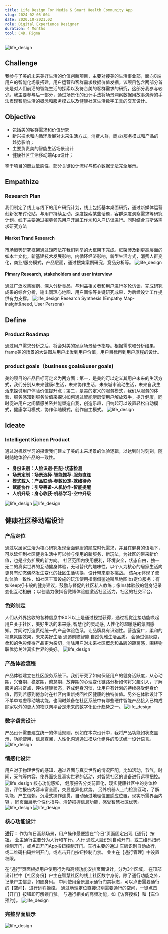 ```yaml
---
title: Life Design For Media & Smart Health Community App
slug: 2024-02-05-004
date: 2020.10-2021.02
role: Digital Experience Designer 
duration: 4 Months 
tool: C4D，Figma
---
```

<Image src="/life_design/life_cover.png" alt="life_design" className="my-6 rounded-lg"/>

## Challenge
我参与了美的未来美好生活的价值创新项目，主要对接美的生活事业部，面向C端用户的智能化场景搭建，用户运营和客群需求数据价值发掘。该项目包含两部分首先是对人们前沿的智能生活的探索以及符合美的客群需求的研究，这部分我参与较少。我主要参与后一部分，通过场景化的设计手法将场景洞察数据用故事演绎的手法表现智能生活的概念和服务模式以及健康社区生活数字工具的交互设计。


## Objective
- 包括美的客群需求和价值研究
- 新兴技术和内循环发展对未来生活方式，消费人群，商业/服务模式和产品的趋势影响；
- 主要负责美的智能生活场景设计
- 健康社区生活移动端App设计；

鉴于项目的商业敏感性，部分关键设计流程与核心数据无法完全展示。


## Empathize
### Research Plan
我们制定了线上与线下的用户研究计划，线上包括基本桌面研究，通过新媒体运营创新发布讨论贴，与用户持续互动，深度探索某些话题，客群深度洞察需求等研究计划。线下主要通过招募领先用户开展工作坊和入户访谈进行。同时结合马斯洛需求研究方法


#### Market Trand Research
市场趋势研究框架通过矩阵法在我们列举的大框架下完成。框架涉及到更高层面的如本土文化，新基建技术发展影响，内循环经济影响，新型生活方式，消费人群变化，商业/服务模式，产品层面，通过搜集案例研究，竞品分析等。
<Image src="/life_design/life_01.jpg" alt="life_design" className="my-6 rounded-lg" />


#### Pimary Research, stakeholders and user interview
通过广泛收集案例、深入分析竞品，与利益相关者和用户进行多轮访谈，完成研究成果的综合分析，输出同理心地图、用户画像等关键研究成果，为后续设计工作提供有力支撑。
<Image src="/life_design/life_02.jpeg" alt="life_design" className="my-6 rounded-lg" />
Research Synthesis (Empathy Map-insight&need, User Persona)


## Define
### Product Roadmap
通过用户需求分析之后，将会对美的家庭场景给予指导。根据需求和分析结果，frame美的场景的大饼图从用户出发到用户价值，用户目标再到用户旅程的设计。


### product goals（business goals&user goals)
美的项目的产品目标可定义为两方面：第一，是美的可以定义其用户未来的生活方式，我们分别从未来健康s生活，未来协作生活，未来城市流动生活，未来自我生活来探讨用户体验价值提升点；第二，是美的定义的服务模式，我们从服务的体验，服务感知到服务价值来探讨如何通过智能厨房使用户解放双手，提升健康，同时促进用户之间情感关系并能塑造自我，创造乐趣，归纳起可以设置轻松自动模式，健康学习模式，协作伴随模式，创作自主模式。
<Image src="/life_design/life_03.jpeg" alt="life_design" className="my-6 rounded-lg" />


## Ideate
### Intelligent Kichen Product
通过对机器学习的探索我们建立了美的未来场景的体验逻辑，以达到时时刻刻，随时随地体验产品的一致性。


- **身份识别：人脸识别-匹配-状态检测**
- **场景定制：场景选择-智能推荐-服务直连**
- **模式载入：产品联动-参数设定-就绪待命**
- **赋能协作：引导筹备-人机协作-智能提醒**
- **人机升级：身心收获-机器学习-空中升级**
<Image src="/life_design/life_04.jpeg" alt="life_design" className="my-6 rounded-lg" />
<Image src="/life_design/life_05.jpeg" alt="life_design" className="my-6 rounded-lg" />


## 健康社区移动端设计
### 产品定位
通过以居家生活为核心研究发现全面健康的顺应时代需求，并且在健身的语境下，可以延伸到社区健身生活中可以参与使用的新服务，新玩法，为社区的带来新价值，也是业务扩展的新方向。 社区范围内使用便利，环境安全，状态自由，独一无二的真实世界的互动健身体验，无可替代的趣味性。以个人为核心的居家生活向更具有动态偶然发生变化的社区生活切换，设计带来更多挑战。
该App体现了流动体验一致性，如社区丰富设施的玩乐使用指南借鉴迪斯尼地图lbs定位服务；有如Keep打卡般的健身建议，鼓励与督促的社区私人教练；像Ins体验般的健身记录变化互动相册 ；以创造力像抖音微博体验般激活社区活力，社区的社交平台。


### 色彩制定
人们从外界接收的各种信息中80%以上是通过视觉获得，通过视觉连接功能唤起用户关于社区，美好生活的未来感, 智慧化的灵动感, 人性化的温暖感的氛围感知。并同时打造贯彻统一的产品体验色系，让品牌具有识别性。营造宽广，柔和的视觉氛围效果，未来美好生活 通透前瞻智能 自然优雅生活品质。 会通过偏灰度，柔和的色彩使得产品更为亲切，消除用户对未来社区概念和品牌的距离感，围绕物联优势关注真实世界的美好。
<Image src="/life_design/life_06.jpeg" alt="life_design" className="my-6 rounded-lg" />

### 产品体验流程
产品体验建立在社区服务系统下。我们研究了如何保证用户的健身活跃度，从心动期，兴奋期，稳定期，倦怠期，放弃期的心理变化链路分析如何将兴趣引入，了解服务的兴奋点，评估健康状态，养成健身习惯，让用户有计划的持续感受健身价值，再到若感到倦怠时在社区内重新找回社区健康的独特价值。另外在体验设计下不单单考虑移动端功能，也同时兼备在社区系统中有哪些硬件智能产品接入已构成除家以外的更大的物联网平台是未来的数字化设计趋势之一。
<Image src="/life_design/life_07.jpg" alt="life_design" className="my-6 rounded-lg" />

### 数字语言设计
产品设计需要建立统一的体验规则。例如在本次设计中，我将产品功能如状态显示，功能使用，信息查阅，人性化沟通通过模块化组件的形式统一设计语言。
<Image src="/life_design/life_08.jpg" alt="life_design" className="my-6 rounded-lg" />


### 情感化设计
用户对于物理世界的感知，通过界面与真实世界的情况匹配，比如活动，节气，时间，天气等内容，使界面突显真实世界的活动，对智慧社区的设备进行远程把控。
<Image src="/life_design/life_09.jpg" alt="life_design" className="my-6 rounded-lg" />
核心功能感知， 健康报告分类前置化，现实健康社区中的身体检测，评估报告内容丰富全面，突显差异化优势。
另外机器人上门检测互动，了解功能，产生信赖。沉浸式操作连贯，自动通过地理位置感应位置，现实所需界面内容 ，同页面展示个性化指导。清楚把握信息功能，感受智慧社区优势。
<Image src="/life_design/life_010.jpg" alt="life_design" className="my-6 rounded-lg" />
<Image src="/life_design/life_011.jpg" alt="life_design" className="my-6 rounded-lg" />


### 核心功能设计
**通行：** 作为每日高频场景，用户操作最便捷在“今日“页面固定出现【通行】按钮。
业主通行主要分为人行和车行。人行 通过人脸识别自动开门，或二维码扫码控制开门，或点击开门App按钮控制开门。车行主要的通过 车牌识别自动放行，或二维码扫码控制开门，或点击开门按钮控制门禁。 业主在【通行管理】中设置权限。


在“通行”页面根据用户使用行为和高频功能安排页面设计，分为3个区域。
在顶部设计栏中【社区身份】户主在智慧社区的线上社区数字身份，除了通行功能之外，记录户主信息，如随身码。 中间使用全景显示通行门禁状态，可以点击需要通行的【空间】，进行远程操控。 通过地理定位直接识别需要通行的空间，一键点击【开门】按钮即可解锁门禁。 与通行相关的高频功能，如【访客授权】和【车位预约】。
<Image src="/life_design/life_012.jpg" alt="life_design" className="my-6 rounded-lg" />


### 完整界面展示
<Image src="/life_design/life_013.jpg" alt="life_design" className="my-6 rounded-lg" />
